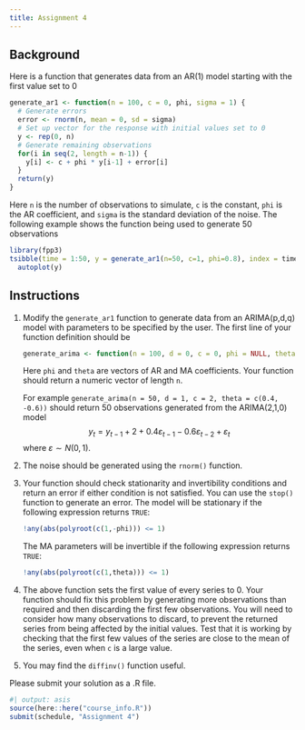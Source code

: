```yaml
---
title: Assignment 4
---
```


## Background

Here is a function that generates data from an AR(1) model starting with the first value set to 0

```r
generate_ar1 <- function(n = 100, c = 0, phi, sigma = 1) {
  # Generate errors
  error <- rnorm(n, mean = 0, sd = sigma)
  # Set up vector for the response with initial values set to 0
  y <- rep(0, n)
  # Generate remaining observations
  for(i in seq(2, length = n-1)) {
    y[i] <- c + phi * y[i-1] + error[i]
  }
  return(y)
}
```

Here `n` is the number of observations to simulate, `c` is the constant, `phi` is the AR coefficient, and `sigma` is the standard deviation of the noise. The following example shows the function being used to generate 50 observations

```r
library(fpp3)
tsibble(time = 1:50, y = generate_ar1(n=50, c=1, phi=0.8), index = time) |>
  autoplot(y)
```

## Instructions

<ol>
<li> Modify the `generate_ar1` function to generate data from an ARIMA(p,d,q) model with parameters to be specified by the user. The first line of your function definition should be

  ```r
  generate_arima <- function(n = 100, d = 0, c = 0, phi = NULL, theta = NULL, sigma = 1)
  ```

   Here `phi` and `theta` are vectors of AR and MA coefficients. Your function should return a numeric vector of length `n`.

   For example `generate_arima(n = 50, d = 1, c = 2, theta = c(0.4, -0.6))` should return 50 observations generated from the ARIMA(2,1,0) model
   $$y_t = y_{t-1} + 2 + 0.4\varepsilon_{t-1} - 0.6\varepsilon_{t-2} + \varepsilon_t$$
   where $\varepsilon \sim N(0,1)$.

<li> The noise should be generated using the `rnorm()` function.

<li> Your function should check stationarity and invertibility conditions and return an error if either condition is not satisfied. You can use the `stop()` function to generate an error. The model will be stationary if the following expression returns `TRUE`:

  ```r
  !any(abs(polyroot(c(1,-phi))) <= 1)
  ```

  The MA parameters will be invertible if the following expression returns `TRUE`:

  ```r
  !any(abs(polyroot(c(1,theta))) <= 1)
  ```

<li> The above function sets the first value of every series to 0. Your function should fix this problem by generating more observations than required and then discarding the first few observations. You will need to consider how many observations to discard, to prevent the returned series from being affected by the initial values. Test that it is working by checking that the first few values of the series are close to the mean of the series, even when `c` is a large value.

<li> You may find the `diffinv()` function useful.
</ol>

Please submit your solution as a .R file.

```r
#| output: asis
source(here::here("course_info.R"))
submit(schedule, "Assignment 4")
```
